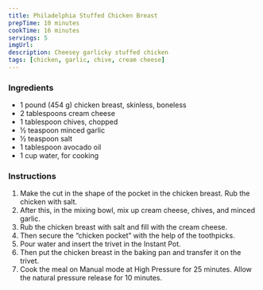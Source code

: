 ```yaml
---
title: Philadelphia Stuffed Chicken Breast
prepTime: 10 minutes
cookTime: 16 minutes
servings: 5
imgUrl:
description: Cheesey garlicky stuffed chicken
tags: [chicken, garlic, chive, cream cheese]
---
```


### Ingredients

- 1 pound (454 g) chicken breast, skinless, boneless
- 2 tablespoons cream cheese
- 1 tablespoon chives, chopped
- ½ teaspoon minced garlic
- ½ teaspoon salt
- 1 tablespoon avocado oil
- 1 cup water, for cooking

### Instructions

1. Make the cut in the shape of the pocket in the chicken breast. Rub the chicken with salt.
1. After this, in the mixing bowl, mix up cream cheese, chives, and minced garlic.
1. Rub the chicken breast with salt and fill with the cream cheese.
1. Then secure the “chicken pocket” with the help of the toothpicks.
1. Pour water and insert the trivet in the Instant Pot.
1. Then put the chicken breast in the baking pan and transfer it on the trivet.
1. Cook the meal on Manual mode at High Pressure for 25 minutes. Allow the natural pressure release for 10 minutes.
